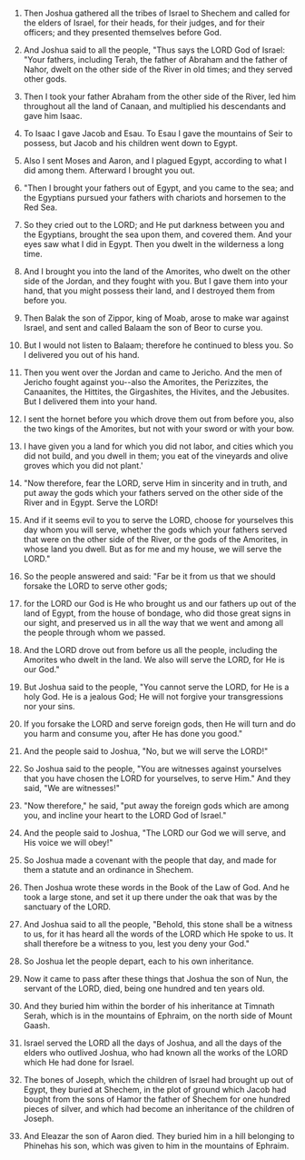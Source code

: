 
1. Then Joshua gathered all the tribes of Israel to Shechem and called for the elders of Israel, for their heads, for their judges, and for their officers; and they presented themselves before God.

2. And Joshua said to all the people, "Thus says the LORD God of Israel: "Your fathers, including Terah, the father of Abraham and the father of Nahor, dwelt on the other side of the River in old times; and they served other gods.

3. Then I took your father Abraham from the other side of the River, led him throughout all the land of Canaan, and multiplied his descendants and gave him Isaac.

4. To Isaac I gave Jacob and Esau. To Esau I gave the mountains of Seir to possess, but Jacob and his children went down to Egypt.

5. Also I sent Moses and Aaron, and I plagued Egypt, according to what I did among them. Afterward I brought you out.

6. "Then I brought your fathers out of Egypt, and you came to the sea; and the Egyptians pursued your fathers with chariots and horsemen to the Red Sea.

7. So they cried out to the LORD; and He put darkness between you and the Egyptians, brought the sea upon them, and covered them. And your eyes saw what I did in Egypt. Then you dwelt in the wilderness a long time.

8. And I brought you into the land of the Amorites, who dwelt on the other side of the Jordan, and they fought with you. But I gave them into your hand, that you might possess their land, and I destroyed them from before you.

9. Then Balak the son of Zippor, king of Moab, arose to make war against Israel, and sent and called Balaam the son of Beor to curse you.

10. But I would not listen to Balaam; therefore he continued to bless you. So I delivered you out of his hand.

11. Then you went over the Jordan and came to Jericho. And the men of Jericho fought against you--also the Amorites, the Perizzites, the Canaanites, the Hittites, the Girgashites, the Hivites, and the Jebusites. But I delivered them into your hand.

12. I sent the hornet before you which drove them out from before you, also the two kings of the Amorites, but not with your sword or with your bow.

13. I have given you a land for which you did not labor, and cities which you did not build, and you dwell in them; you eat of the vineyards and olive groves which you did not plant.'

14. "Now therefore, fear the LORD, serve Him in sincerity and in truth, and put away the gods which your fathers served on the other side of the River and in Egypt. Serve the LORD!

15. And if it seems evil to you to serve the LORD, choose for yourselves this day whom you will serve, whether the gods which your fathers served that were on the other side of the River, or the gods of the Amorites, in whose land you dwell. But as for me and my house, we will serve the LORD."

16. So the people answered and said: "Far be it from us that we should forsake the LORD to serve other gods;

17. for the LORD our God is He who brought us and our fathers up out of the land of Egypt, from the house of bondage, who did those great signs in our sight, and preserved us in all the way that we went and among all the people through whom we passed.

18. And the LORD drove out from before us all the people, including the Amorites who dwelt in the land. We also will serve the LORD, for He is our God."

19. But Joshua said to the people, "You cannot serve the LORD, for He is a holy God. He is a jealous God; He will not forgive your transgressions nor your sins.

20. If you forsake the LORD and serve foreign gods, then He will turn and do you harm and consume you, after He has done you good."

21. And the people said to Joshua, "No, but we will serve the LORD!"

22. So Joshua said to the people, "You are witnesses against yourselves that you have chosen the LORD for yourselves, to serve Him." And they said, "We are witnesses!"

23. "Now therefore," he said, "put away the foreign gods which are among you, and incline your heart to the LORD God of Israel."

24. And the people said to Joshua, "The LORD our God we will serve, and His voice we will obey!"

25. So Joshua made a covenant with the people that day, and made for them a statute and an ordinance in Shechem.

26. Then Joshua wrote these words in the Book of the Law of God. And he took a large stone, and set it up there under the oak that was by the sanctuary of the LORD.

27. And Joshua said to all the people, "Behold, this stone shall be a witness to us, for it has heard all the words of the LORD which He spoke to us. It shall therefore be a witness to you, lest you deny your God."

28. So Joshua let the people depart, each to his own inheritance.

29. Now it came to pass after these things that Joshua the son of Nun, the servant of the LORD, died, being one hundred and ten years old.

30. And they buried him within the border of his inheritance at Timnath Serah, which is in the mountains of Ephraim, on the north side of Mount Gaash.

31. Israel served the LORD all the days of Joshua, and all the days of the elders who outlived Joshua, who had known all the works of the LORD which He had done for Israel.

32. The bones of Joseph, which the children of Israel had brought up out of Egypt, they buried at Shechem, in the plot of ground which Jacob had bought from the sons of Hamor the father of Shechem for one hundred pieces of silver, and which had become an inheritance of the children of Joseph.

33. And Eleazar the son of Aaron died. They buried him in a hill belonging to Phinehas his son, which was given to him in the mountains of Ephraim.


